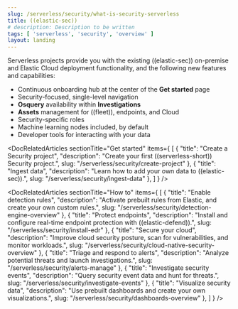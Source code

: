 ```yaml
---
slug: /serverless/security/what-is-security-serverless
title: ((elastic-sec))
# description: Description to be written
tags: [ 'serverless', 'security', 'overview' ]
layout: landing
---
```


<DocLandingHero
  title="((elastic-sec))"
  description="((elastic-sec)) combines threat detection analytics, cloud native security, and endpoint protection in a single solution, so you can quickly detect, investigate, and respond to threats and vulnerabilities across your environment."
  image="security"
  headerIcon="logoSecurity"
  display="align"
/>

Serverless projects provide you with the existing ((elastic-sec)) on-premise and Elastic Cloud deployment functionality, and the following new features and capabilities:

  - Continuous onboarding hub at the center of the **Get started** page
  - Security-focused, single-level navigation
  - **Osquery** availability within **Investigations**
  - **Assets** management for ((fleet)), endpoints, and Cloud
  - Security-specific roles
  - Machine learning nodes included, by default
  - Developer tools for interacting with your data

<DocRelatedArticles
  sectionTitle="Get started"
  items={
    [
      {
        "title": "Create a Security project",
        "description": "Create your first ((serverless-short)) Security project.",
        slug: "/serverless/security/create-project"
      },
      {
        "title": "Ingest data",
        "description": "Learn how to add your own data to ((elastic-sec)).",
        slug: "/serverless/security/ingest-data"
      },
    ]
  }
/>

<DocRelatedArticles
  sectionTitle="How to"
  items={
    [
      {
        "title": "Enable detection rules",
        "description": "Activate prebuilt rules from Elastic, and create your own custom rules.",
        slug: "/serverless/security/detection-engine-overview"
      },
      {
        "title": "Protect endpoints",
        "description": "Install and configure real-time endpoint protection with ((elastic-defend)).",
        slug: "/serverless/security/install-edr"
      },
      {
        "title": "Secure your cloud",
        "description": "Improve cloud security posture, scan for vulnerabilities, and monitor workloads.",
        slug: "/serverless/security/cloud-native-security-overview"
      },
      {
        "title": "Triage and respond to alerts",
        "description": "Analyze potential threats and launch investigations.",
        slug: "/serverless/security/alerts-manage"
      },
      {
        "title": "Investigate security events",
        "description": "Query security event data and hunt for threats.",
        slug: "/serverless/security/investigate-events"
      },
      {
        "title": "Visualize security data",
        "description": "Use prebuilt dashboards and create your own visualizations.",
        slug: "/serverless/security/dashboards-overview"
      },
    ]
  }
/>

<span id="hello-world"></span>


<div className="docs-migration-test" data-comment="This element is safe to delete for any future contributor. Used for testing only" />
